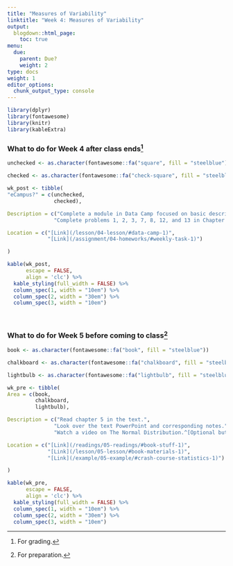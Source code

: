 ```yaml
---
title: "Measures of Variability"
linktitle: "Week 4: Measures of Variability"
output:
  blogdown::html_page:
    toc: true
menu:
  due:
    parent: Due?
    weight: 2
type: docs
weight: 1
editor_options: 
  chunk_output_type: console
---
```


```r
library(dplyr)
library(fontawesome)
library(knitr)
library(kableExtra)
```

### What to do for Week 4 after class ends^[For grading.]

```r
unchecked <- as.character(fontawesome::fa("square", fill = "steelblue"))

checked <- as.character(fontawesome::fa("check-square", fill = "steelblue"))

wk_post <- tibble(
"eCampus?" = c(unchecked, 
               checked),

Description = c("Complete a module in Data Camp focused on basic descriptive statistics and an introdcution to probability.",
               "Complete problems 1, 2, 3, 7, 8, 12, and 13 in Chapter 4."),

Location = c("[Link](/lesson/04-lesson/#data-camp-1)", 
             "[Link](/assignment/04-homeworks/#weekly-task-1)")

)
```

```r
kable(wk_post, 
      escape = FALSE,
      align = 'clc') %>%
  kable_styling(full_width = FALSE) %>%
  column_spec(1, width = "10em") %>%
  column_spec(2, width = "30em") %>%
  column_spec(3, width = "10em")
```

<br />

### What to do for Week 5 before coming to class^[For preparation.]

```r
book <- as.character(fontawesome::fa("book", fill = "steelblue"))

chalkboard <- as.character(fontawesome::fa("chalkboard", fill = "steelblue"))

lightbulb <- as.character(fontawesome::fa("lightbulb", fill = "steelblue"))

wk_pre <- tibble(
Area = c(book, 
         chalkboard, 
         lightbulb),

Description = c("Read chapter 5 in the text.",
               "Look over the text PowerPoint and corresponding notes.",
               "Watch a video on The Normal Distribution.^[Optional but recommended.]"),

Location = c("[Link](/readings/05-readings/#book-stuff-1)", 
             "[Link](/lesson/05-lesson/#book-materials-1)",
             "[Link](/example/05-example/#crash-course-statistics-1)")

)

```

```r
kable(wk_pre, 
      escape = FALSE,
      align = 'clc') %>%
  kable_styling(full_width = FALSE) %>%
  column_spec(1, width = "10em") %>%
  column_spec(2, width = "30em") %>%
  column_spec(3, width = "10em")
```

